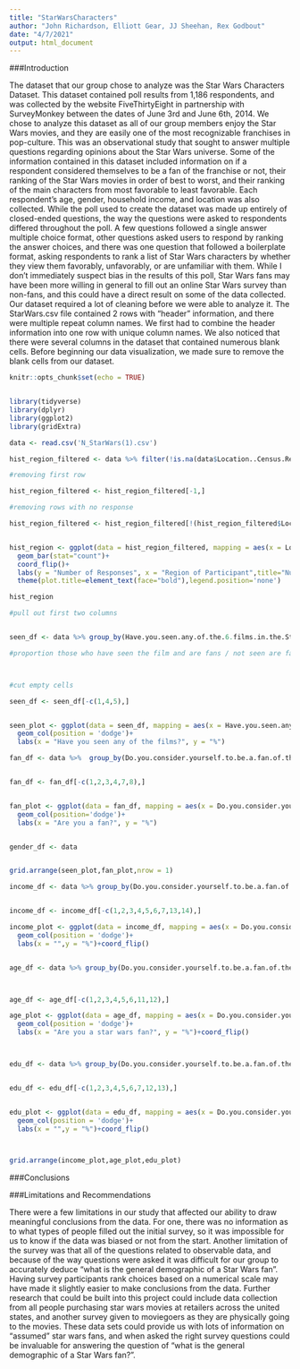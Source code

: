```yaml
---
title: "StarWarsCharacters"
author: "John Richardson, Elliott Gear, JJ Sheehan, Rex Godbout"
date: "4/7/2021"
output: html_document
---
```


###Introduction

The dataset that our group chose to analyze was the Star Wars Characters Dataset. This dataset contained poll results from 1,186 respondents, and was collected by the website FiveThirtyEight in partnership with SurveyMonkey between the dates of  June 3rd and June 6th, 2014. We chose to analyze this dataset as all of our group members enjoy the Star Wars movies, and they are easily one of the most recognizable franchises in pop-culture. This was an observational study that sought to answer multiple questions regarding opinions about the Star Wars universe. Some of the information contained in this dataset included information on if a respondent considered themselves to be a fan of the franchise or not, their ranking of the Star Wars movies in order of best to worst, and their ranking of the main characters from most favorable to least favorable. Each respondent’s age, gender, household income, and location was also collected.  While the poll used to create the dataset was made up entirely of closed-ended questions, the way the questions were asked to respondents differed throughout the poll. A few questions followed a single answer multiple choice format,  other questions asked users to respond by ranking the answer choices, and there was one question that followed a boilerplate format, asking respondents to rank a list of Star Wars characters by whether they view them favorably, unfavorably, or are unfamiliar with them. While I don’t immediately suspect bias in the results of this poll, Star Wars fans may have been more willing in general to fill out an online Star Wars survey than non-fans, and this could have a direct result on some of the data collected. Our dataset required a lot of cleaning before we were able to analyze it. The StarWars.csv file contained 2 rows with “header” information, and there were multiple repeat column names. We first had to combine the header information into one row with unique column names. We also noticed that there were several columns in the dataset that contained numerous blank cells. Before beginning our data visualization, we made sure to remove the blank cells from our dataset. 




```r
knitr::opts_chunk$set(echo = TRUE)


library(tidyverse)
library(dplyr)
library(ggplot2)
library(gridExtra)

data <- read.csv('N_StarWars(1).csv')


```


```r


hist_region_filtered <- data %>% filter(!is.na(data$Location..Census.Region.))

#removing first row

hist_region_filtered <- hist_region_filtered[-1,]

#removing rows with no response

hist_region_filtered <- hist_region_filtered[!(hist_region_filtered$Location..Census.Region. == ""),]


hist_region <- ggplot(data = hist_region_filtered, mapping = aes(x = Location..Census.Region.,fill=Location..Census.Region.))+
  geom_bar(stat="count")+
  coord_flip()+
  labs(y = "Number of Responses", x = "Region of Participant",title="Number of Participants by Region")+
  theme(plot.title=element_text(face="bold"),legend.position='none')

hist_region


```



```r

#pull out first two columns


seen_df <- data %>% group_by(Have.you.seen.any.of.the.6.films.in.the.Star.Wars.franchise., Gender) %>%  summarise(samplesize = n()) %>% mutate(prop = samplesize / sum(samplesize), percentage = prop*100)

#proportion those who have seen the film and are fans / not seen are fans / seen are not fans / not seen not fans



#cut empty cells 

seen_df <- seen_df[-c(1,4,5),]


seen_plot <- ggplot(data = seen_df, mapping = aes(x = Have.you.seen.any.of.the.6.films.in.the.Star.Wars.franchise., y = percentage, fill = Gender))+
  geom_col(position = 'dodge')+
  labs(x = "Have you seen any of the films?", y = "%")

fan_df <- data %>%  group_by(Do.you.consider.yourself.to.be.a.fan.of.the.Star.Wars.film.franchise., Gender) %>% summarise(samplesize=n()) %>% mutate(prop = samplesize / sum(samplesize),percentage = prop*100)


fan_df <- fan_df[-c(1,2,3,4,7,8),]


fan_plot <- ggplot(data = fan_df, mapping = aes(x = Do.you.consider.yourself.to.be.a.fan.of.the.Star.Wars.film.franchise., y= percentage, fill = Gender))+
  geom_col(position='dodge')+
  labs(x = "Are you a fan?", y = "%")


gender_df <- data   


grid.arrange(seen_plot,fan_plot,nrow = 1)

```

``` r

income_df <- data %>% group_by(Do.you.consider.yourself.to.be.a.fan.of.the.Star.Wars.film.franchise.,Household.Income) %>% summarise(samplesize = n()) %>% mutate(prop = samplesize / sum(samplesize),percentage = prop * 100)


income_df <- income_df[-c(1,2,3,4,5,6,7,13,14),]

income_plot <- ggplot(data = income_df, mapping = aes(x = Do.you.consider.yourself.to.be.a.fan.of.the.Star.Wars.film.franchise., y = percentage, fill = Household.Income))+
  geom_col(position = 'dodge')+
  labs(x = "",y = "%")+coord_flip()


age_df <- data %>% group_by(Do.you.consider.yourself.to.be.a.fan.of.the.Star.Wars.film.franchise.,Age) %>% summarise(samplesize = n()) %>% mutate(prop = samplesize / sum(samplesize),percentage = prop * 100)



age_df <- age_df[-c(1,2,3,4,5,6,11,12),]

age_plot <- ggplot(data = age_df, mapping = aes(x = Do.you.consider.yourself.to.be.a.fan.of.the.Star.Wars.film.franchise., y = percentage, fill = Age))+
  geom_col(position = 'dodge')+
  labs(x = "Are you a star wars fan?", y = "%")+coord_flip()



edu_df <- data %>% group_by(Do.you.consider.yourself.to.be.a.fan.of.the.Star.Wars.film.franchise.,Education) %>% summarise(samplesize = n()) %>% mutate(prop = samplesize / sum(samplesize),percentage = prop * 100)


edu_df <- edu_df[-c(1,2,3,4,5,6,7,12,13),]


edu_plot <- ggplot(data = edu_df, mapping = aes(x = Do.you.consider.yourself.to.be.a.fan.of.the.Star.Wars.film.franchise., y = percentage, fill = Education))+
  geom_col(position = 'dodge')+
  labs(x = "",y = "%")+coord_flip()



grid.arrange(income_plot,age_plot,edu_plot)

```

###Conclusions







###Limitations and Recommendations

There were a few limitations in our study that affected our ability to draw meaningful conclusions from the data. For one, there was no information as to what types of people filled out the initial survey, so it was impossible for us to know if the data was biased or not from the start. Another limitation of the survey was that all of the questions related to observable data, and because of the way questions were asked it was difficult for our group to accurately deduce “what is the general demographic of a Star Wars fan”. Having survey participants rank choices based on a numerical scale may have made it slightly easier to make conclusions from the data. Further research that could be built into this project could include data collection from all people purchasing star wars movies at retailers across the united states, and another  survey given to moviegoers as they are physically going to the movies. These data sets could provide us with lots of information on “assumed” star wars fans, and when asked the right survey questions could be invaluable for answering the question of “what is the general demographic of a Star Wars fan?”.

